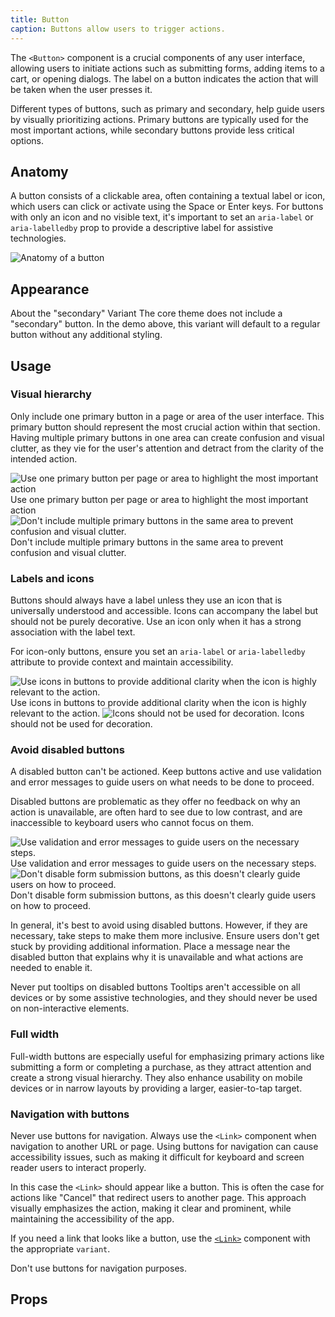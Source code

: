 ```yaml
---
title: Button
caption: Buttons allow users to trigger actions.
---
```


The `<Button>` component is a crucial components of any user interface, allowing users to initiate actions such as submitting forms, adding items to a cart, or opening dialogs. The label on a button indicates the action that will be taken when the user presses it.

Different types of buttons, such as primary and secondary, help guide users by visually prioritizing actions. Primary buttons are typically used for the most important actions, while secondary buttons provide less critical options.

## Anatomy

A button consists of a clickable area, often containing a textual label or icon, which users can click or activate using the Space or Enter keys. For buttons with only an icon and no visible text, it's important to set an `aria-label` or `aria-labelledby` prop to provide a descriptive label for assistive technologies.

<Image
  src="/button/button-anatomy.jpg"
  alt="Anatomy of a button"
  width={800}
  height={550}
  className="mx-auto block"
/>

## Appearance

<AppearanceDemo component={title} />

<AppearanceTable component={title} />

<SectionMessage variant="info">
  <SectionMessage.Title>About the "secondary" Variant</SectionMessage.Title>
  <SectionMessage.Content>
    The core theme does not include a "secondary" button. In the demo above,
    this variant will default to a regular button without any additional
    styling.
  </SectionMessage.Content>
</SectionMessage>

## Usage

### Visual hierarchy

Only include one primary button in a page or area of the user interface. This primary button should represent the most crucial action within that section. Having multiple primary buttons in one area can create confusion and visual clutter, as they vie for the user's attention and detract from the clarity of the intended action.

<GuidelineTiles>
  <Do>
    <Do.Figure>
      <Image
        width={700}
        height={700}
        unoptimized
        src="/button/button-hierachy-do.jpg"
        alt="Use one primary button per page or area to highlight the most important action"
      />
    </Do.Figure>
    <Do.Description>
      Use one primary button per page or area to highlight the most important
      action
    </Do.Description>
  </Do>
  <Dont>
    <Dont.Figure>
      <Image
        width={700}
        height={700}
        unoptimized
        src="/button/button-hierachy-dont.jpg"
        alt="Don't include multiple primary buttons in the same area to prevent confusion and visual clutter."
      />
    </Dont.Figure>
    <Dont.Description>
      Don't include multiple primary buttons in the same area to prevent
      confusion and visual clutter.
    </Dont.Description>
  </Dont>
</GuidelineTiles>

### Labels and icons

Buttons should always have a label unless they use an icon that is universally understood and accessible. Icons can accompany the label but should not be purely decorative. Use an icon only when it has a strong association with the label text.

For icon-only buttons, ensure you set an `aria-label` or `aria-labelledby` attribute to provide context and maintain accessibility.

<GuidelineTiles>
  <Do>
    <Do.Figure>
      <Image
        width={700}
        height={700}
        unoptimized
        src="/button/button-icon-do.jpg"
        alt="Use icons in buttons to provide additional clarity when the icon is highly relevant to the action."
      />
    </Do.Figure>
    <Do.Description>
      Use icons in buttons to provide additional clarity when the icon is highly
      relevant to the action.
    </Do.Description>
  </Do>
  <Dont>
    <Dont.Figure>
      <Image
        width={700}
        height={700}
        unoptimized
        src="/button/button-icon-dont.jpg"
        alt="Icons should not be used for decoration."
      />
    </Dont.Figure>
    <Dont.Description>
      Icons should not be used for decoration.
    </Dont.Description>
  </Dont>
</GuidelineTiles>

### Avoid disabled buttons

A disabled button can't be actioned. Keep buttons active and use validation and error messages to guide users on what needs to be done to proceed.

Disabled buttons are problematic as they offer no feedback on why an action is unavailable, are often hard to see due to low contrast, and are inaccessible to keyboard users who cannot focus on them.

<GuidelineTiles>
  <Do>
    <Do.Figure>
      <Image
        width={700}
        height={700}
        unoptimized
        src="/button/button-disabled-do.jpg"
        alt="Use validation and error messages to guide users on the necessary steps."
      />
    </Do.Figure>
    <Do.Description>
      Use validation and error messages to guide users on the necessary steps.
    </Do.Description>
  </Do>
  <Dont>
    <Dont.Figure>
      <Image
        width={700}
        height={700}
        unoptimized
        src="/button/button-disabled-dont.jpg"
        alt="Don't disable form submission buttons, as this doesn't clearly guide users on how to proceed."
      />
    </Dont.Figure>
    <Dont.Description>
      Don't disable form submission buttons, as this doesn't clearly guide users
      on how to proceed.
    </Dont.Description>
  </Dont>
</GuidelineTiles>

In general, it's best to avoid using disabled buttons. However, if they are necessary, take steps to make them more inclusive. Ensure users don't get stuck by providing additional information. Place a message near the disabled button that explains why it is unavailable and what actions are needed to enable it.

<ComponentDemo file="./button-disabled.demo.tsx" />

<SectionMessage variant="warning">
  <SectionMessage.Title>
    Never put tooltips on disabled buttons
  </SectionMessage.Title>
  <SectionMessage.Content>
    Tooltips aren't accessible on all devices or by some assistive technologies,
    and they should never be used on non-interactive elements.
  </SectionMessage.Content>
</SectionMessage>

### Full width

Full-width buttons are especially useful for emphasizing primary actions like submitting a form or completing a purchase, as they attract attention and create a strong visual hierarchy. They also enhance usability on mobile devices or in narrow layouts by providing a larger, easier-to-tap target.

<ComponentDemo file="./button-full-width.demo.tsx" />

### Navigation with buttons

Never use buttons for navigation. Always use the `<Link>` component when navigation to another URL or page. Using buttons for navigation can cause accessibility issues, such as making it difficult for keyboard and screen reader users to interact properly.

In this case the `<Link>` should appear like a button. This is often the case for actions like "Cancel" that redirect users to another page. This approach visually emphasizes the action, making it clear and prominent, while maintaining the accessibility of the app.

If you need a link that looks like a button, use the [`<Link>`](/components/content/link) component with the appropriate `variant`.

<GuidelineTiles>
  <Dont>
    <Dont.Description>
      Don't use buttons for navigation purposes.
    </Dont.Description>
  </Dont>
</GuidelineTiles>

## Props

<PropsTable component={title} />

